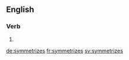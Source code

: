 ==English==

===Verb===
{{head|en|verb form}}

# {{en-third-person singular of|symmetrize}}

[[de:symmetrizes]]
[[fr:symmetrizes]]
[[sv:symmetrizes]]